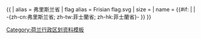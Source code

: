 {{ {{{1<noinclude>|country showdata</noinclude>}}}
| alias = 弗里斯兰省
| flag alias = Frisian flag.svg
| size = {{{size|}}}
| name = {{#if: {{{name|}}} | {{{name|}}} | -{zh-cn:弗里斯兰省; zh-tw:菲士蘭省; zh-hk:菲士蘭省}- }}
}}<noinclude>
[[Category:荷兰行政区划资料模板]]
</noinclude>